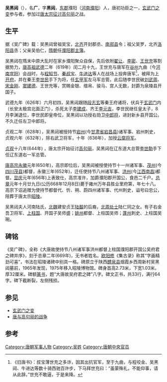 '''吴黑闼'''（{{bd|591年||668年|12月8日|吴}}），名'''广'''，字'''黑闼'''，[[东郡|东郡]]濮阳（[[河南|河南]][[濮阳|濮阳]]）人，唐初功臣之一，[[玄武门之变|玄武门之变]]参与者。参加过[[唐太宗征讨高句丽|唐太宗征讨高句丽]]之战。

==生平==
据《吴广碑》载：吴黑闼曾祖吴宝，[[北齐|北齐]]开封郡丞、[[南郑县|南郑县]]令；祖父吴罗，北齐[[洛阳县|洛阳县]]丞；父亲吴伯仁，[[隋朝|隋朝]]任[[濮阳郡|濮阳郡]][[主簿|主簿]]。

吴黑闼在隋末中原大乱时在家乡濮阳聚众自保，先后依附[[翟让|翟让]]、[[李密_(隋朝)|李密]]、[[王世充|王世充]]等割据势力，[[唐高祖|唐高祖]][[武德|武德]]二年（619年）闰二月十九，王世充与唐军在[[谷州|谷州]]九曲（今[[河南|河南]][[宜阳|宜阳]]）会战时，与[[程知节|程知节]]、[[秦叔宝|秦叔宝]]、[[牛进达|牛进达]]等人在战场上投奔唐军<ref>《旧唐书》：叔宝薄世充之多诈，因其出抗官军，至于九曲，与程咬金、吴黑闼、牛进达等数十骑西驰百许步，下马拜世充曰：“虽蒙殊礼，不能仰事，请从此辞。”世充不敢逼，于是来降。</ref>，被拜为[[上开府|上开府]]，并在秦王[[李世民|李世民]]手下为将，任[[玄甲军|玄甲军]]左马军总管。此后随李世民破[[刘武周|刘武周]]、[[宋金刚_(民变领袖)|宋金刚]]、[[窦建德|窦建德]]、王世充等，赏赐金银、缯帛、骏马、宫人无数，封爵为泉陵县开国子。

武德九年（626年）六月初四，吴黑闼跟随[[段志玄|段志玄]]等秦王府诸将，伏兵于[[玄武门|玄武门]]内（长安太极宫北面正门），杀死太子[[李建成|李建成]]、齐王[[李元吉|李元吉]]，李世民继任皇太子，8月李渊退位，李世民即皇帝位，吴黑闼以功授右勋卫[[中郎将|中郎将]]，进封新乡县开国公。不久迁任左卫中郎将。

贞观二年（628年），吴黑闼被授持节[[宕州|宕州]](今[[甘肃省|甘肃省]][[宕昌县|宕昌县]])诸军事、宕州刺史，贞观六年（632年），除右武卫将军，十年（636年），加授[[云麾将军|云麾将军]]。

[[贞观|贞观]]十八年(644年) ，唐太宗开始征讨[[高句丽|高句丽]]，吴黑闼在辽东道大总管[[李世勣|李世勣]]手下任辽东道右一军总管。

[[唐高宗|唐高宗]][[永徽|永徽]]元年(650年)，高宗即位后，吴黑闼被授使持节十一州诸军事、[[茂州|茂州]](今[[四川|四川]][[茂县|茂县]])都督，永徽三年(652年)，迁任使持节八州诸军事、[[洪州|洪州]](今[[江西|江西]][[南昌|南昌]])都督。[[显庆|显庆]]元年(656年)上表致仕，高宗准许，加爵濮阳郡开国公，食邑二千户。[[总章|总章]]元年十月廿九日(公历668年12月8日)薨于雍州万年县胜业里府第，年七十八。高宗下诏追赠为使持节都督代、忻、朔、蔚四州诸军事、代州刺史，谥号曰忠公，陪葬于唐太宗[[昭陵|昭陵]]。

吴黑闼夫人河南陆氏，[[北魏|北魏]]建安贞王[[陆馛|陆馛]]的后裔，[[北周|北周]][[处士|处士]]陆仁同之女。有子右金吾卫将军、[[上柱国|上柱国]]、开国子吴师盛；[[姚州|姚州]]都督、上柱国吴师；[[蓬州|蓬州]]刺史、上柱国吴琬。

==碑铭==
《吴广碑》，全称《大唐故使持节八州诸军事洪州都督上柱国濮阳郡开国公吴府君之碑并序》，刻于总章二年(669年)，无书者姓名。[[欧阳修|欧阳修]]《集古录》称其“字画精劲可喜”，书法在昭陵诸碑中别具一格。碑原立于陕西[[醴泉县|醴泉县]]烟霞乡西周新村吴黑闼墓前，1965年发现，1975年移入昭陵博物馆。碑身首高2.73米，下宽1.03米，厚32厘米。碑额[[篆书|篆书]]，题“大唐故吴府君之碑”八字。碑文正书，共33行，满行64字。碑下截断裂，左侧残损。
{{Quotation|
大唐故使持节八州诸军事洪州都督上柱国濮阳郡开国公吴府君之碑并序
<br>　　粤惟巨唐建国，时立英功。神钺方麾，翊屯雷之景业；大宝已廓，扬薰风之惠化。然而灞上将军，多谢-{珪}-符之美；颍川太守，无闻金鼓之威。是知军国异容，文武〇事。若乃拥旄万里，登坛之寄已隆；褰惟百城，咨岳之容克茂。理惟兼济、人称其美者，其惟濮阳公乎。'''公讳广，字黑闼，东郡濮阳人也'''。自丹羽隤祥，启华构于昌户；素鳞荐祉，导灵派于姬川。南国让王，宣父仰之而不逮；西河列将，武侯矜之而已屈。崇扃已闢，自叠庆而不穷；高节所兴，亦象贤而靡绝。今略而阙焉。'''曾祖宝，齐开封郡丞、南郑令。祖罗，齐洛阳县丞'''。并业秀士林，声芬物听。振弦哥于郑境，化高驯翟；赞铜墨于周甸，事屈涵犠。道长运促，材沦于命。'''父伯仁，隋濮阳郡主簿'''，神宇严邃，灵台俊洁。虽官不期通，本-{競}-情于难进，而贵非以位，自劭美于不足。公绛宫垂象，体辰纬于贞晖；丹府凝灵，蕴风云于逸气。地义之感，指寒柯而载蔚；天沦之契，晔春棣以分华。月满惊弦，发忘归而饮石；霜翻雄锷，飞巨阙以吟枝。循至赜于龙韬，已穷王略；究潜〇于鹤阵，〇取先鸣。属周鼎凫飞，秦原鹿逐。黑山妖祲，始贻暴于稽天；翠渚祥符，已呈休于出震。公猛志攸郁，雄规式启，乃啸徒濮上，有澄清之心。'''后历翟让、李密、王充等，城〇劝其逆顺，以为不识天命，终陷凶徒。于是爰讯讴哥，更谋去就'''。砀阳之瑞气，就尧衢之灵景。'''遂与卢公程知节、翼公秦叔宝等同时归国。太武皇帝深嘉诚烈，特行礼命，乃遣彭城公刘德威迎劳于郊，优待隆异。武德元年，拜上开府。于时肇基王业，犹艰天步。文皇帝亲总元戎，方清神宇。妙擢英果，言任偏裨。寻蒙授左马军总管。从征刘武周，破宋金刚，抄窦德、王充等'''，虔扈神麾，袭循天策。偾山祇于危卵，摧压可徵；注海若于纖萤，沃荡斯喻。事昭勋牒，荣高赏典。'''乃赐金银、缯帛、骏马、宫人等，蒙授泉陵县开国子'''。誓河茂祉，疏壤崇章。义属兴唐，事光彝册。寻以戾园构祸，密藩怀爨，公忠勇兼弘，诫寄斯重。志陵铁石，节贯冰霜。'''九年六月，与段志玄等立功于玄武门，事宁，授右勋卫中郎将，进封新乡县开国公，寻迁左卫中郎将'''。兰錡崇班，茅封缛礼。必资功绪，方兼宠数。'''贞观二年，授持节宕州诸军事、宕州刺史'''。下车敷训，露冕求瘼。惠液通于润境，仁风偃于属城。固以事穆惟良，功宣共化。'''六年，除右武卫将军'''。星躔列位，已成象于玄仪；天营分职，且飞荣于紫禁。公缉谐军政，澄练戎昭。七萃增华，八屯逾肃。'''十年，加授云麾将军'''。俄以蛇丘肆毒，龙驾凝威，军麾所寄，折冲斯在。以公道习中权，名高上将。总戎之望，选众攸归。'''十八年，授辽东道右一军总管'''。抗云梯于鹤表，金汤失固；启月阵于兔城，戈鋋-{佇}-戢。策勋有典，茂绩斯行。'''永徽元年，授使持节十一州诸军事、茂州都督。二年，又迁使持节八州诸军事、洪州都督'''。巴西奥壤，分天谷而作镇；汉东旧域，峙洪崖而设险。〇粟万里，张侯开定霸之词；灵木千寻，晋主攀兴王之瑞。眷言连率，实俟雄规。公威惠有闻，政〇克举。张华之典六郡，有愧严明；子仁之刺三河，多惭抚字。并事升朝听、声播萌谣矣。然以乔榆落景，有迫于迟暮；行苇陈风，载安于止足。乃散金辞秩，解玉遗荣。有遂〇〇之典，无屑呜钟之诫。'''显庆元年，抗表辞职，恩敕听致仕，禄赐防阁，并同京官，仍朝朔望。暨展事天扃，告成日观，爰因大礼，更演崇封，加爵濮阳郡开国公，食邑二千户'''。而滔滔惊壑，〇伏波而已远，冉冉徂阴，指大树而云夕。'''以总章元年十月廿九日薨于雍州万年县胜业里第，春秋七十有八'''。悼切旒扆，〇覃追往之恩；悲缠簪绂，空轸摧梁之恨。乃下诏曰：“念功追远，备礼哀荣。-{錄}-旧〇恩，理崇褒锡。故前洪州都督、上柱国、濮阳郡开国公吴黑闼，志力沉雄，-{幹}-略英远。夙逢兴运，杖剑归诚。早奉藩朝，推锋展功。入参兰錡，整忠肃之良规；出抚竹符，播仁义之善政。悬车退老，甫陪东岱之仪；〇遄驱〇，遽戢西崦之景。缅怀勋旧，用轸于怀。宜饰宠章，以光泉路。可赠使持节都督代忻朔蔚四州诸军事、代州刺史，赙绢五百段，陪葬昭陵，并给东园密器，仪仗送至墓所往还。五品监护丧事，丧事所须，并令官给。”'''有司考行，谥曰忠公。夫人河南陆氏，魏建安贞王之裔孙、周处士仁同之女也'''。地华钟鼎，德备幽〇。琴瑟和声，松萝比暎。始潜辉于鸾匣，终合影于龙津。'''粤以总章二年岁次己巳五月庚午朔廿五日壬寅，合葬陪于昭陵醴泉县安乐乡青山之原'''，礼也。惟公英姿岳峙，耸千仞于情峰；巨量川澄，总万流于性海。立身寡悔，援青松而不渝；践言成则，临白-{珪}-而无玷。孝始爱亲，弱年标其至性；忠惟徇〇，晚岁全〇〇节。云〇屯昧，便参跃马之荣；日月光华，载渐飞龙之庆。〇金吾而警卫，威震五营；闢丹帷而刺〇，化高七郡。况乎-{競}-怀宥器，贻诫台箴。褫桎梏于缨冕，肆琴樽于林泉，可谓宏材达观、功成身退者焉。岂期〇〇〇迫，俄臻于万化；贞魂遂远，同归于九原。呜呼哀哉！凝笳载路，素长风而咽响；叠鼓含音，送玄云而〇气。飞旌〇〇，空缔〇〇〇〇；穸路泉台，终缄〇于冥漠。'''有子右金吾卫将军、上柱国、开国子师盛，姚州都督、上柱国师〇，蓬州刺史、上柱国琬等'''，践宿庭而增慕，仰风枝而靡及。思旌先范，式〇〇〇。〇深谷之已陵，庶他日之〇〇。铭曰：
<br>昌户崇基，长沙峻趾。地灵钟庆，家声济美。鼎鼐连华，-{珪}-璋叠趾。曾堂式构，高门复始。其一
<br>资灵庆绪，载诞时〇。〇〇〇日，〇〇〇风。贞晖外朗，敏〇〇〇。〇〇〇〇，〇〇〇功。其二
<br>国步权舆，爰参缔构。〇郁余勇，〇清巨寇。楚甸侔韩，燕山擬窦。盛绩斯举，宏勋克茂。其三
<br>〇〇〇禁，出抚〇〇。〇〇〇〇，〇〇行轩。旻空表劲，〇〇〇〇。〇〇〇〇，〇爱方存。其四
<br>悬车就典，号〇〇〇。綵懿韦公，〇芳疏傅。惊〇不返，阻险罕驻。始悦池〇，〇〇〇〇。其五
<br>〇〇〇〇，〇〇〇〇。〇〇〇〇，〇赴泉〇。荒茔〇苦，〇〇〇〇。〇〇〇〇，〇〇〇〇。其六

}}

==参见==
* [[玄武门之变|玄武门之变]]
* [[唐与高句丽的战争|唐与高句丽的战争]]
==参考==
<references/>

[[Category:唐朝军事人物|Category:唐朝军事人物]]
[[Category:吴姓|Category:吴姓]]
[[Category:唐朝中央官员|Category:唐朝中央官员]]